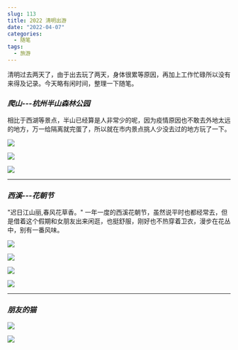 ```yaml
---
slug: 113
title: 2022 清明出游
date: "2022-04-07"
categories: 
  - 随笔
tags: 
  - 旅游
---
```



清明过去两天了，由于出去玩了两天，身体很累等原因，再加上工作忙碌所以没有来得及记录。今天略有闲时间，整理一下随笔。


### *爬山---杭州半山森林公园*

相比于西湖等景点，半山已经算是人非常少的呢，因为疫情原因也不敢去外地太远的地方，万一给隔离就完蛋了，所以就在市内景点挑人少没去过的地方玩了一下。

![](https://imgurl.zburu.com/images/2022/04/24/6264dae6c5837.png)

![](https://imgurl.zburu.com/images/2022/04/24/6264daea5f9f2.png)

![](https://imgurl.zburu.com/images/2022/04/24/6264dafb3f999.png)

---

### *西溪---花朝节*

"迟日江山丽,春风花草香。" 一年一度的西溪花朝节，虽然说平时也都经常去，但是借着这个假期和女朋友出来闲逛，也挺舒服，刚好也不热穿着卫衣，漫步在花丛中，别有一番风味。

![](https://imgurl.zburu.com/images/2022/04/24/6264daff29e9e.png)

![](https://imgurl.zburu.com/images/2022/04/24/6264daffc5375.png)

![](https://imgurl.zburu.com/images/2022/04/24/6264db0bd8f81.png)

![](https://imgurl.zburu.com/images/2022/04/24/6264db0dac44e.png)

---

### *朋友的猫*

![](https://imgurl.zburu.com/images/2022/04/24/6264db886c1b3.png)

![](https://imgurl.zburu.com/images/2022/04/24/6264db86c8c56.png)